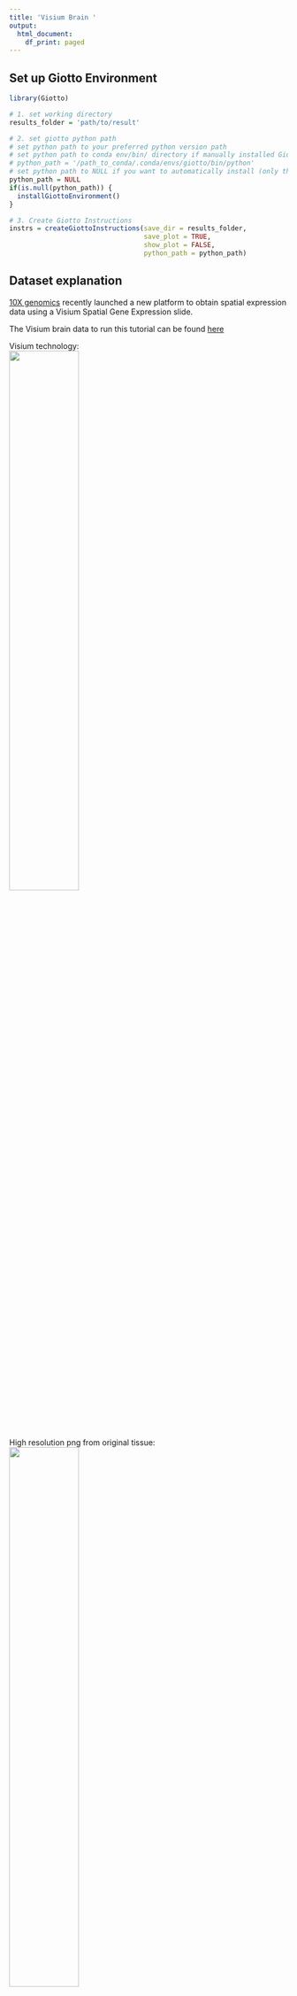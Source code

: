 ```yaml
---
title: 'Visium Brain '
output:
  html_document:
    df_print: paged
---
```


## Set up Giotto Environment
```r
library(Giotto)

# 1. set working directory
results_folder = 'path/to/result'

# 2. set giotto python path
# set python path to your preferred python version path
# set python path to conda env/bin/ directory if manually installed Giotto python dependencies by conda
# python_path = '/path_to_conda/.conda/envs/giotto/bin/python'
# set python path to NULL if you want to automatically install (only the 1st time) and use the giotto miniconda environment
python_path = NULL
if(is.null(python_path)) {
  installGiottoEnvironment()
}

# 3. Create Giotto Instructions
instrs = createGiottoInstructions(save_dir = results_folder,
                                  save_plot = TRUE,
                                  show_plot = FALSE,
                                  python_path = python_path)
```

## Dataset explanation
[10X genomics](https://www.10xgenomics.com/spatial-transcriptomics/) recently launched a new platform to obtain spatial expression data using a Visium Spatial Gene Expression slide.

The Visium brain data to run this tutorial can be found [here]( https://support.10xgenomics.com/spatial-gene-expression/datasets/1.1.0/V1_Adult_Mouse_Brain)

Visium technology:  
![](/images/images_pkgdown/general_figs/visium_technology.png){ width=50% }

High resolution png from original tissue:   
![](/images/images_pkgdown/general_figs/mouse_brain_highres.png){ width=50% } 

## Part 1: Create Giotto Visium Object and visualize
```r
## provide path to visium folder
data_path = '/path/to/Brain_data/'

## directly from visium folder
visium_brain = createGiottoVisiumObject(visium_dir = data_path,
                                        expr_data = 'raw',
                                        png_name = 'tissue_lowres_image.png',
                                        gene_column_index = 2,
                                        instructions = instrs)

## show associated images with giotto object
showGiottoImageNames(visium_brain) # "image" is the default name

## check metadata
pDataDT(visium_brain)

## show plot
spatPlot2D(gobject = visium_brain, cell_color = 'in_tissue', point_size = 2,
           cell_color_code = c('0' = 'lightgrey', '1' = 'blue'), 
           show_image = T, image_name = 'image')
```
![](/images/images_pkgdown/mouse_visium_brain/vignette_220328/0-spatPlot2D.png){ width=50% } 


## Part 2: Process Giotto Visium Object
```r
## subset on spots that were covered by tissue
metadata = pDataDT(visium_brain)
in_tissue_barcodes = metadata[in_tissue == 1]$cell_ID
visium_brain = subsetGiotto(visium_brain, cell_ids = in_tissue_barcodes)

## filter
visium_brain <- filterGiotto(gobject = visium_brain,
                              expression_threshold = 1,
                              feat_det_in_min_cells = 50,
                              min_det_feats_per_cell = 1000,
                              expression_values = c('raw'),
                              verbose = T)

## normalize
visium_brain <- normalizeGiotto(gobject = visium_brain, scalefactor = 6000, verbose = T)

## add gene & cell statistics
visium_brain <- addStatistics(gobject = visium_brain)

## visualize
spatPlot2D(gobject = visium_brain, show_image = T, point_alpha = 0.7,
           cell_color = 'nr_feats', color_as_factor = F)
```

![](/images/images_pkgdown/mouse_visium_brain/vignette_220328/1-spatPlot2D.png){ width=50% } 

## Part 3: Dimention Reduction
```r
## highly variable features / genes (HVF)
visium_brain <- calculateHVF(gobject = visium_brain, save_plot = TRUE)
```

![](/images/images_pkgdown/mouse_visium_brain/vignette_220328/2-HVFplot.png){ width=50% } 

```r
## run PCA on expression values (default)
gene_metadata = fDataDT(visium_brain)
featgenes = gene_metadata[hvf == 'yes' & perc_cells > 3 & mean_expr_det > 0.4]$feat_ID

## run PCA on expression values (default)
visium_brain <- runPCA(gobject = visium_brain,
                       feats_to_use = featgenes)

screePlot(visium_brain, ncp = 30)
```

![](/images/images_pkgdown/mouse_visium_brain/vignette_220328/3-screePlot.png){ width=50% } 

```r
dimPlot2D(gobject = visium_brain,dim_reduction_to_use = "pca")
```

![](/images/images_pkgdown/mouse_visium_brain/vignette_220328/4-PCA.png){ width=50% } 

```r
## run UMAP and tSNE on PCA space (default)
visium_brain <- runUMAP(visium_brain, dimensions_to_use = 1:10)
plotUMAP(gobject = visium_brain)
```

![](/images/images_pkgdown/mouse_visium_brain/vignette_220328/5-UMAP.png){ width=50% } 

```r
visium_brain <- runtSNE(visium_brain, dimensions_to_use = 1:10)
plotTSNE(gobject = visium_brain)
```

![](/images/images_pkgdown/mouse_visium_brain/vignette_220328/6-tSNE.png){ width=50% } 

## Part 4: Cluster
```r
## sNN network (default)
visium_brain <- createNearestNetwork(gobject = visium_brain, dimensions_to_use = 1:10, k = 15)

## Leiden clustering
visium_brain <- doLeidenCluster(gobject = visium_brain, resolution = 0.4, n_iterations = 1000)

plotUMAP(gobject = visium_brain,
         cell_color = 'leiden_clus', show_NN_network = T, point_size = 2.5)
```

![](/images/images_pkgdown/mouse_visium_brain/vignette_220328/7-UMAP.png){ width=50% } 

```r
# spatial and dimension plots
spatDimPlot(gobject = visium_brain, cell_color = 'leiden_clus',
            dim_point_size = 2, spat_point_size = 2.5)
```

![](/images/images_pkgdown/mouse_visium_brain/vignette_220328/8-spatDimPlot2D.png){ width=50% } 

```r
spatDimPlot(gobject = visium_brain, cell_color = 'nr_feats', color_as_factor = F,
            dim_point_size = 2, spat_point_size = 2.5)
```

![](/images/images_pkgdown/mouse_visium_brain/vignette_220328/9-spatDimPlot2D.png){ width=50% } 

```r
# dimension plots grouped by cluster
spatPlot2D(visium_brain, cell_color = 'leiden_clus',
           coord_fix_ratio = 1)
```

![](/images/images_pkgdown/mouse_visium_brain/vignette_220328/10-spatPlot2D.png){ width=50% } 

Plot with group by:
```r
spatPlot2D(visium_brain, cell_color = 'leiden_clus',
           group_by = 'leiden_clus', coord_fix_ratio = 1,
           cow_n_col = 6, show_legend = F,
           save_param = list(base_width = 14, base_height = 14))
```

![](/images/images_pkgdown/mouse_visium_brain/vignette_220328/11-spatPlot2D.png){ width=50% } 

Highlight one or more groups:
```r
spatPlot2D(visium_brain, cell_color = 'leiden_clus',
           select_cell_groups = '8', coord_fix_ratio = 1, show_other_cells = TRUE,
           cell_color_code = c('8' = 'red'), other_cell_color = "grey", other_point_size = 1.5,
           save_param = list(base_width = 7, base_height = 7))
```

![](/images/images_pkgdown/mouse_visium_brain/vignette_220328/12-spatPlot2D.png){ width=50% } 

## Part 5: subset data


```r
# create and show subset
DG_subset = subsetGiottoLocs(visium_brain,
                             x_max = 6500, x_min = 3000,
                             y_max = -2500, y_min = -5500,
                             return_gobject = TRUE)

spatDimPlot(gobject = DG_subset,
            cell_color = 'leiden_clus', spat_point_size = 5)
```

![](/images/images_pkgdown/mouse_visium_brain/vignette_220328/13-spatDimPlot2D.png){ width=50% } 


## Part 6: marker gene detection for clusters
```r
## ------------------ ##
## Gini markers
gini_markers_subclusters = findMarkers_one_vs_all(gobject = visium_brain,
                                                  method = 'gini',
                                                  expression_values = 'normalized',
                                                  cluster_column = 'leiden_clus',
                                                  min_feats = 20,
                                                  min_expr_gini_score = 0.5,
                                                  min_det_gini_score = 0.5)
topgenes_gini = gini_markers_subclusters[, head(.SD, 2), by = 'cluster']$feats

# violinplot
violinPlot(visium_brain, feats = unique(topgenes_gini), cluster_column = 'leiden_clus',
           strip_text = 8, strip_position = 'right',
           save_param = list(base_width = 5, base_height = 10))
```

![](/images/images_pkgdown/mouse_visium_brain/vignette_220328/14-violinPlot.png){ width=50% } 

```r
# cluster heatmap
plotMetaDataHeatmap(visium_brain, selected_feats = unique(topgenes_gini),
                    metadata_cols = c('leiden_clus'),
                    x_text_size = 10, y_text_size = 10)
```

![](/images/images_pkgdown/mouse_visium_brain/vignette_220328/15-plotMetaDataHeatmap.png){ width=50% } 

```r
# umap plots
dimFeatPlot2D(visium_brain, expression_values = 'scaled',
              feats = gini_markers_subclusters[, head(.SD, 1), by = 'cluster']$feats,
              cow_n_col = 4, point_size = 0.75,
              save_param = list(base_width = 8, base_height = 8))

```

![](/images/images_pkgdown/mouse_visium_brain/vignette_220328/16-dimFeatPlot2D.png){ width=50% } 

```r
## ------------------ ##
# Scran Markers
scran_markers_subclusters = findMarkers_one_vs_all(gobject = visium_brain,
                                                   method = 'scran',
                                                   expression_values = 'normalized',
                                                   cluster_column = 'leiden_clus')
topgenes_scran = scran_markers_subclusters[, head(.SD, 2), by = 'cluster']$feats

# violinplot
violinPlot(visium_brain, feats = unique(topgenes_scran), cluster_column = 'leiden_clus',
           strip_text = 10, strip_position = 'right',
           save_param = list(base_width = 5))
```

![](/images/images_pkgdown/mouse_visium_brain/vignette_220328/17-violinPlot.png){ width=50% } 

```r
# cluster heatmap
plotMetaDataHeatmap(visium_brain, selected_feats = topgenes_scran,
                    metadata_cols = c('leiden_clus'))
```

![](/images/images_pkgdown/mouse_visium_brain/vignette_220328/18-plotMetaDataHeatmap.png){ width=50% } 

```r
# umap plots
dimFeatPlot2D(visium_brain, expression_values = 'scaled',
              feats = scran_markers_subclusters[, head(.SD, 1), by = 'cluster']$feats,
              cow_n_col = 3, point_size = 1,
              save_param = list(base_width = 8, base_height = 8))
```

![](/images/images_pkgdown/mouse_visium_brain/vignette_220328/19-dimFeatPlot2D.png){ width=50% } 


## Part 7: Cell type enrichment
Visium spatial transcriptomics does not provide single-cell resolution, making cell type annotation a harder problem. Giotto provides several ways to calculate enrichment of specific cell-type signature gene lists:    
- PAGE  
- hypergeometric test   
- Rank   
- [DWLS Deconvolution](https://genomebiology.biomedcentral.com/articles/10.1186/s13059-021-02362-7) 
Corresponded Single cell dataset can be generated from [here](http://mousebrain.org/).
Giotto_SC is processed from the downsampled [Loom](https://satijalab.org/loomr/loomr_tutorial) file and can also be downloaded from getSpatialDataset.

```r
# download data to results directory ####
# if wget is installed, set method = 'wget'
# if you run into authentication issues with wget, then add " extra = '--no-check-certificate' "
getSpatialDataset(dataset = 'Mouse_brain_scRNAseq', directory = results_folder)

sc_expression = paste0(results_folder, "/brain_sc_expression_matrix.txt.gz")
sc_metadata = paste0(results_folder,"/brain_sc_metadata.csv")

giotto_SC <- createGiottoObject(
  expression = sc_expression,
  instructions = instrs
)

giotto_SC <- addCellMetadata(giotto_SC, 
                             new_metadata = data.table::fread(sc_metadata))

giotto_SC<- normalizeGiotto(giotto_SC)
```



### 7.1 PAGE enrichment 
```r
# Create PAGE matrix
# PAGE matrix should be a binary matrix with each row represent a gene marker and each column represent a cell type
# There are several ways to create PAGE matrix
# 1.1 create binary matrix of cell signature genes
# small example #
gran_markers = c("Nr3c2", "Gabra5", "Tubgcp2", "Ahcyl2",
                 "Islr2", "Rasl10a", "Tmem114", "Bhlhe22", 
                 "Ntf3", "C1ql2")

oligo_markers = c("Efhd1", "H2-Ab1", "Enpp6", "Ninj2",
                  "Bmp4", "Tnr", "Hapln2", "Neu4",
                  "Wfdc18", "Ccp110")        

di_mesench_markers = c("Cartpt", "Scn1a", "Lypd6b",  "Drd5",
                       "Gpr88", "Plcxd2", "Cpne7", "Pou4f1",
                       "Ctxn2", "Wnt4")

PAGE_matrix_1 = makeSignMatrixPAGE(sign_names = c('Granule_neurons',
                                                  'Oligo_dendrocytes',
                                                  'di_mesenchephalon'),
                                   sign_list = list(gran_markers,
                                                    oligo_markers,
                                                    di_mesench_markers))



# ----

# 1.2 [shortcut] fully pre-prepared matrix for all cell types
sign_matrix_path = system.file("extdata", "sig_matrix.txt", package = 'Giotto')
brain_sc_markers = data.table::fread(sign_matrix_path) 
PAGE_matrix_2 = as.matrix(brain_sc_markers[,-1])
rownames(PAGE_matrix_2) = brain_sc_markers$Event


# ---

# 1.3 make PAGE matrix from single cell dataset
markers_scran = findMarkers_one_vs_all(gobject=giotto_SC, method="scran",
                                       expression_values="normalized", cluster_column = "Class", min_feats=3)
top_markers <- markers_scran[, head(.SD, 10), by="cluster"]
celltypes<-levels(factor(markers_scran$cluster)) 
sign_list<-list()
for (i in 1:length(celltypes)){
  sign_list[[i]]<-top_markers[which(top_markers$cluster == celltypes[i]),]$feats
}

PAGE_matrix_3 = makeSignMatrixPAGE(sign_names = celltypes,
                                   sign_list = sign_list)

# 1.4 enrichment test with PAGE

# runSpatialEnrich() can also be used as a wrapper for all currently provided enrichment options
visium_brain = runPAGEEnrich(gobject = visium_brain, sign_matrix = PAGE_matrix_2)

# 1.5 heatmap of enrichment versus annotation (e.g. clustering result)
cell_types_PAGE = colnames(PAGE_matrix_2)
plotMetaDataCellsHeatmap(gobject = visium_brain,
                         metadata_cols = 'leiden_clus',
                         value_cols = cell_types_PAGE,
                         spat_enr_names = 'PAGE',
                         x_text_size = 8,
                         y_text_size = 8)
```

![](/images/images_pkgdown/mouse_visium_brain/vignette_220328/20-plotMetaDataCellsHeatmap.png){ width=50% } 


```r
# 1.6 visualizations
spatCellPlot2D(gobject = visium_brain,
               spat_enr_names = 'PAGE',
               cell_annotation_values = cell_types_PAGE[1:4],
               cow_n_col = 2,coord_fix_ratio = 1, point_size = 1.25, show_legend = T)
```

![](/images/images_pkgdown/mouse_visium_brain/vignette_220328/21-spatCellPlot2D.png){ width=50% } 

```r
spatDimCellPlot2D(gobject = visium_brain,
                  spat_enr_names = 'PAGE',
                  cell_annotation_values = cell_types_PAGE[1:4],
                  cow_n_col = 1, spat_point_size = 1,
                  plot_alignment = 'horizontal',
                  save_param = list(base_width=7, base_height=10))
```

![](/images/images_pkgdown/mouse_visium_brain/vignette_220328/22-spatDimCellPlot2D.png){ width=50% } 


### 7.2 HyperGeometric test
```r
visium_brain = runHyperGeometricEnrich(gobject = visium_brain,
                                       expression_values = "normalized",
                                       sign_matrix = PAGE_matrix_2)

cell_types_HyperGeometric = colnames(PAGE_matrix_2)
spatCellPlot(gobject = visium_brain,
             spat_enr_names = 'hypergeometric',
             cell_annotation_values = cell_types_HyperGeometric[1:4],
             cow_n_col = 2,coord_fix_ratio = NULL, point_size = 1.75)

```

![](/images/images_pkgdown/mouse_visium_brain/vignette_220328/23-spatCellPlot2D.png){ width=50% } 

### 7.3 Rank Enrichment
```r
# Create rank matrix, not that rank matrix is different from PAGE
# A count matrix and a vector for all cell labels will be needed
rank_matrix = makeSignMatrixRank(sc_matrix = get_expression_values(giotto_SC,values = "normalized"),
                                 sc_cluster_ids = pDataDT(giotto_SC)$Class)
colnames(rank_matrix)<-levels(factor(pDataDT(giotto_SC)$Class))
visium_brain = runRankEnrich(gobject = visium_brain, sign_matrix = rank_matrix,expression_values = "normalized")

# Plot Rank enrichment result
spatCellPlot2D(gobject = visium_brain,
               spat_enr_names = 'rank',
               cell_annotation_values = colnames(rank_matrix)[1:4],
               cow_n_col = 2,coord_fix_ratio = 1, point_size = 1,
               save_param = list(save_name = "spat_enr_Rank_plot"))

```
![](/images/images_pkgdown/mouse_visium_brain/vignette_220426/spat_enr_Rank_plot.png){ width=50% } 

### 7.4 DWLS spatial deconvolution
```r
# Create DWLS matrix, not that DWLS matrix is different from PAGE and rank
# A count matrix a vector for a list of gene signatures and a vector for all cell labels will be needed
DWLS_matrix<-makeSignMatrixDWLSfromMatrix(matrix = as.matrix(get_expression_values(giotto_SC,values = "normalized")),
                                          cell_type = pDataDT(giotto_SC)$Class,
                                          sign_gene = top_markers$feats)
visium_brain = runDWLSDeconv(gobject = visium_brain, sign_matrix = DWLS_matrix)


# Plot DWLS deconvolution result
spatCellPlot2D(gobject = visium_brain,
               spat_enr_names = 'DWLS',
               cell_annotation_values = levels(factor(pDataDT(giotto_SC)$Class))[1:4],
               cow_n_col = 2,coord_fix_ratio = 1, point_size = 1,
               save_param = list(save_name = "DWLS_plot"))
```
![](/images/images_pkgdown/mouse_visium_brain/vignette_220426/DWLS_plot.png){ width=50% } 


## Part 8: Spatial Grid
```r
visium_brain <- createSpatialGrid(gobject = visium_brain,
                                  sdimx_stepsize = 400,
                                  sdimy_stepsize = 400,
                                  minimum_padding = 0)

showGiottoSpatGrids(visium_brain)

spatPlot2D(visium_brain, cell_color = 'leiden_clus', show_grid = T,
           grid_color = 'red', spatial_grid_name = 'spatial_grid')
```

![](/images/images_pkgdown/mouse_visium_brain/vignette_220328/24-spatPlot2D.png){ width=50% } 

## Part 9: spatial network
```r
visium_brain <- createSpatialNetwork(gobject = visium_brain,
                                     method = 'kNN', k = 5,
                                     maximum_distance_knn = 400,
                                     name = 'spatial_network')

showGiottoSpatNetworks(visium_brain)

spatPlot2D(gobject = visium_brain,  show_network= T,
           network_color = 'blue', spatial_network_name = 'spatial_network')
```

![](/images/images_pkgdown/mouse_visium_brain/vignette_220328/25-spatPlot2D.png){ width=50% } 

## Part 10: Spatial Genes 

```r
## rank binarization
ranktest = binSpect(visium_brain, bin_method = 'rank',
                    calc_hub = T, hub_min_int = 5,
                    spatial_network_name = 'spatial_network')

spatFeatPlot2D(visium_brain, expression_values = 'scaled',
               feats = ranktest$feats[1:6], cow_n_col = 2, point_size = 1.5)
```

![](/images/images_pkgdown/mouse_visium_brain/vignette_220328/26-spatFeatPlot2D.png){ width=50% } 

## Part 11: Spatial Co-Expression modules

```r
# cluster the top 500 spatial genes into 20 clusters
ext_spatial_genes = ranktest[1:1500,]$feats

# here we use existing detectSpatialCorGenes function to calculate pairwise distances between genes (but set network_smoothing=0 to use default clustering)
spat_cor_netw_DT = detectSpatialCorFeats(visium_brain,
                                         method = 'network',
                                         spatial_network_name = 'spatial_network',
                                         subset_feats = ext_spatial_genes)

# 2. identify most similar spatially correlated genes for one gene
top10_genes = showSpatialCorFeats(spat_cor_netw_DT, feats = 'Ptprn', show_top_feats = 10)

spatFeatPlot2D(visium_brain, expression_values = 'scaled',
               feats = top10_genes$variable[1:4], point_size = 3)
```

![](/images/images_pkgdown/mouse_visium_brain/vignette_220328/27-spatFeatPlot2D.png){ width=50% } 

```r
# cluster spatial genes
spat_cor_netw_DT = clusterSpatialCorFeats(spat_cor_netw_DT, name = 'spat_netw_clus', k = 20)

# visualize clusters
heatmSpatialCorFeats(visium_brain,
                     spatCorObject = spat_cor_netw_DT,
                     use_clus_name = 'spat_netw_clus',
                     heatmap_legend_param = list(title = NULL),
                     save_param = list(base_height = 6, base_width = 8, units = 'cm'))
```

![](/images/images_pkgdown/mouse_visium_brain/vignette_220328/28-heatmSpatialCorFeats.png){ width=50% } 

```r
# 4. rank spatial correlated clusters and show genes for selected clusters
netw_ranks = rankSpatialCorGroups(visium_brain,
                                  spatCorObject = spat_cor_netw_DT, use_clus_name = 'spat_netw_clus',
                                  save_param = list(  base_height = 3, base_width = 5))



top_netw_spat_cluster = showSpatialCorFeats(spat_cor_netw_DT, use_clus_name = 'spat_netw_clus',
                                            selected_clusters = 6, show_top_feats = 1)
```

![](/images/images_pkgdown/mouse_visium_brain/vignette_220328/29-rankSpatialCorGroups.png){ width=50% } 

```r
# 5. create metagene enrichment score for clusters
cluster_genes_DT = showSpatialCorFeats(spat_cor_netw_DT, use_clus_name = 'spat_netw_clus', show_top_feats = 1)
cluster_genes = cluster_genes_DT$clus; names(cluster_genes) = cluster_genes_DT$feat_ID

visium_brain = createMetafeats(visium_brain, feat_clusters = cluster_genes, name = 'cluster_metagene')

#showGiottoSpatEnrichments(visium_brain)

spatCellPlot(visium_brain,
             spat_enr_names = 'cluster_metagene',
             cell_annotation_values = netw_ranks$clusters,
             point_size = 1, cow_n_col = 5, save_param = list(base_width = 15))

```

![](/images/images_pkgdown/mouse_visium_brain/vignette_220328/30-spatCellPlot2D.png){ width=50% } 

## Part 12: Spatially informed clusters

```r
# top 30 genes per spatial co-expression cluster
table(spat_cor_netw_DT$cor_clusters$spat_netw_clus)
coexpr_dt = data.table::data.table(genes = names(spat_cor_netw_DT$cor_clusters$spat_netw_clus),
                                   cluster = spat_cor_netw_DT$cor_clusters$spat_netw_clus)
data.table::setorder(coexpr_dt, cluster)
top30_coexpr_dt = coexpr_dt[, head(.SD, 30) , by = cluster]
my_spatial_genes <- top30_coexpr_dt$genes



visium_brain <- runPCA(gobject = visium_brain,
                       feats_to_use = my_spatial_genes,
                       name = 'custom_pca')
visium_brain <- runUMAP(visium_brain, dim_reduction_name = 'custom_pca', dimensions_to_use = 1:20,
                        name = 'custom_umap')
visium_brain <- createNearestNetwork(gobject = visium_brain,
                                     dim_reduction_name = 'custom_pca',
                                     dimensions_to_use = 1:20, k = 5,
                                     name = 'custom_NN')
visium_brain <- doLeidenCluster(gobject = visium_brain, network_name = 'custom_NN',
                                resolution = 0.15, n_iterations = 1000,
                                name = 'custom_leiden')


cell_meta = pDataDT(visium_brain)
cell_clusters = unique(cell_meta$custom_leiden)

selected_colors = getDistinctColors(length(cell_clusters))
names(selected_colors) = cell_clusters

spatPlot2D(visium_brain, cell_color = 'custom_leiden', cell_color_code = selected_colors, coord_fix_ratio = 1)
```

![](/images/images_pkgdown/mouse_visium_brain/vignette_220328/31-spatPlot2D.png){ width=50% } 

```r
plotUMAP(gobject = visium_brain, cell_color = 'custom_leiden', cell_color_code = selected_colors, point_size = 1.5)
```

![](/images/images_pkgdown/mouse_visium_brain/vignette_220328/32-UMAP.png){ width=50% } 

## Part 13: Spatial domains with HMRF

```r
# do HMRF with different betas on top 30 genes per spatial co-expression module
hmrf_folder = paste0(results_folder,'/','11_HMRF/')
if(!file.exists(hmrf_folder)) dir.create(hmrf_folder, recursive = T)

HMRF_spatial_genes = doHMRF(gobject = visium_brain,
                            expression_values = 'scaled',
                            spatial_genes = my_spatial_genes, k = 20,
                            spatial_network_name="spatial_network",
                            betas = c(0, 10, 5),
                            output_folder = paste0(hmrf_folder, '/', 'Spatial_genes/SG_topgenes_k20_scaled'))

visium_brain = addHMRF(gobject = visium_brain, HMRFoutput = HMRF_spatial_genes,
                       k = 20, betas_to_add = c(0, 10, 20, 30, 40),
                       hmrf_name = 'HMRF')

spatPlot2D(gobject = visium_brain, cell_color = 'HMRF_k20_b.40')
```

![](/images/images_pkgdown/mouse_visium_brain/vignette_220328/33-spatPlot2D.png){ width=50% } 

